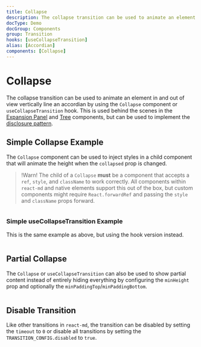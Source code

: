 ```yaml
---
title: Collapse
description: The collapse transition can be used to animate an element in and out of view vertically by collapsing the content like an accordian.
docType: Demo
docGroup: Components
group: Transition
hooks: [useCollapseTransition]
alias: [Accordian]
components: [Collapse]
---
```


# Collapse

The collapse transition can be used to animate an element in and out of view
vertically line an accordian by using the `Collapse` component or
`useCollapseTransition` hook. This is used behind the scenes in the [Expansion
Panel](/components/expansion-panel) and [Tree](/components/tree) components,
but can be used to implement the
[disclosure pattern](https://www.w3.org/WAI/ARIA/apg/patterns/disclosure/).

## Simple Collapse Example

The `Collapse` component can be used to inject styles in a child component that
will animate the height when the `collapsed` prop is changed.

> !Warn! The child of a `Collapse` **must** be a component that accepts a `ref`,
> `style`, and `className` to work correctly. All components within `react-md`
> and native elements support this out of the box, but custom components might
> require `React.forwardRef` and passing the `style` and `className` props
> forward.

```demo source="./SimpleCollapseExample.tsx"

```

### Simple useCollapseTransition Example

This is the same example as above, but using the hook version instead.

```demo source="./SimpleUseCollapseTransitionExample.tsx"

```

## Partial Collapse

The `Collapse` or `useCollapseTransition` can also be used to show partial
content instead of entirely hiding everything by configuring the `minHeight`
prop and optionally the `minPaddingTop`/`minPaddingBottom`.

```demo source="./PartialCollapseExample.tsx"

```

## Disable Transition

Like other transitions in `react-md`, the transition can be disabled by setting
the `timeout` to `0` or disable all transitions by setting the
`TRANSITION_CONFIG.disabled` to `true`.

```demo source="./DisableTransitionExample.tsx"

```
